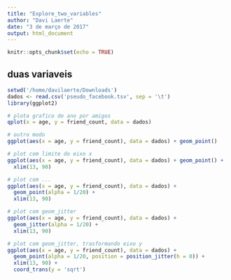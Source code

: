 ```yaml
---
title: "Explore_two_variables"
author: "Davi Laerte"
date: "3 de março de 2017"
output: html_document
---
```


```r
knitr::opts_chunk$set(echo = TRUE)
```

## duas variaveis

```r
setwd('/home/davilaerte/Downloads')
dados <- read.csv('pseudo_facebook.tsv', sep = '\t')
library(ggplot2)

# plota grafico de ano por amigos
qplot(x = age, y = friend_count, data = dados)

# outro modo
ggplot(aes(x = age, y = friend_count), data = dados) + geom_point()

# plot com limite do eixo x
ggplot(aes(x = age, y = friend_count), data = dados) + geom_point() +
  xlim(13, 90)

# plot com ...
ggplot(aes(x = age, y = friend_count), data = dados) + 
  geom_point(alpha = 1/20) +
  xlim(13, 90)

# plot com geom_jitter
ggplot(aes(x = age, y = friend_count), data = dados) + 
  geom_jitter(alpha = 1/20) +
  xlim(13, 90)

# plot com geom_jitter, trasformando eixo y
ggplot(aes(x = age, y = friend_count), data = dados) + 
  geom_point(alpha = 1/20, position = position_jitter(h = 0)) +
  xlim(13, 90) +
  coord_trans(y = 'sqrt')    
```

